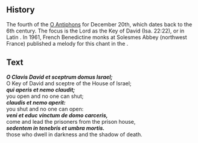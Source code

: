 <Initial text="O Clavis David" />

## History

The fourth of the [O Antiphons](/glossary/liturgical-terms#o-antiphons) for December 20th, which dates back to the 6th century. The focus is the Lord as the Key of David (Isa. 22:22), or in Latin *<Definition lang="latin" anchor="clavis" text="Clavis David" />*. In 1961, French Benedictine monks at Solesmes Abbey (northwest France) published a melody for this chant in the *<Definition lang="latin" anchor="liber-usualis" text="Liber Usualis" />*.

## Text

***O Clavis David et sceptrum domus Israel;***<br/>
O Key of David and sceptre of the House of Israel;<br/>
***qui aperis et nemo claudit;***<br/>
you open and no one can shut;<br/>
***claudis et nemo aperit:***<br/>
you shut and no one can open:<br/>
***veni et educ vinctum de domo carceris,***<br/>
come and lead the prisoners from the prison house,<br/>
***sedentem in tenebris et umbra mortis.***<br/>
those who dwell in darkness and the shadow of death.

